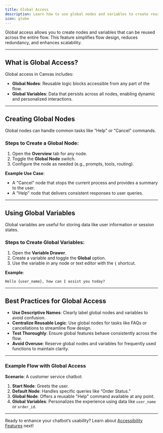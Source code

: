 ```yaml
---
title: Global Access
description: Learn how to use global nodes and variables to create reusable, scalable flows in the Canvas feature.
icon: globe
---
```


Global access allows you to create nodes and variables that can be reused across the entire flow. This feature simplifies flow design, reduces redundancy, and enhances scalability.

---

## What is Global Access?

Global access in Canvas includes:

- **Global Nodes**: Reusable logic blocks accessible from any part of the flow.
- **Global Variables**: Data that persists across all nodes, enabling dynamic and personalized interactions.

---

## Creating Global Nodes

Global nodes can handle common tasks like “Help” or “Cancel” commands.

### Steps to Create a Global Node:

1. Open the **Overview** tab for any node.
2. Toggle the **Global Node** switch.
3. Configure the node as needed (e.g., prompts, tools, routing).

**Example Use Case**:

- A "Cancel" node that stops the current process and provides a summary to the user.
- A "Help" node that delivers consistent responses to user queries.

---

## Using Global Variables

Global variables are useful for storing data like user information or session states.

### Steps to Create Global Variables:

1. Open the **Variable Drawer**.
2. Create a variable and toggle the **Global** option.
3. Use the variable in any node or text editor with the `{` shortcut.

**Example**:

```plaintext
Hello {user_name}, how can I assist you today?
```

---

## Best Practices for Global Access

- **Use Descriptive Names**: Clearly label global nodes and variables to avoid confusion.
- **Centralize Reusable Logic**: Use global nodes for tasks like FAQs or cancellations to streamline flow design.
- **Test Thoroughly**: Ensure global features behave consistently across the flow.
- **Avoid Overuse**: Reserve global nodes and variables for frequently used functions to maintain clarity.

---

### Example Flow with Global Access

**Scenario**: A customer service chatbot:

1. **Start Node**: Greets the user.
2. **Default Node**: Handles specific queries like “Order Status.”
3. **Global Node**: Offers a reusable "Help" command available at any point.
4. **Global Variables**: Personalizes the experience using data like `user_name` or `order_id`.

---

Ready to enhance your chatbot’s usability? Learn about [Accessibility Features](accessibility) next!

